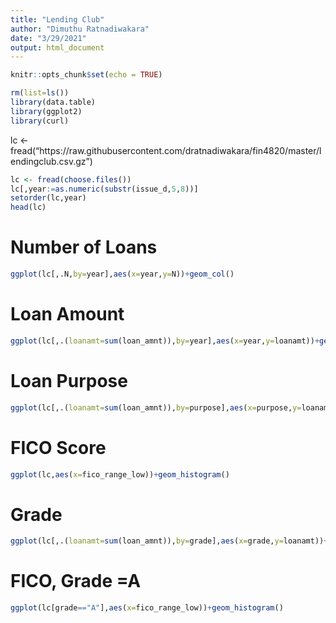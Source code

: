 ```yaml
---
title: "Lending Club"
author: "Dimuthu Ratnadiwakara"
date: "3/29/2021"
output: html_document
---
```


```r
knitr::opts_chunk$set(echo = TRUE)
```


```r
rm(list=ls())
library(data.table)
library(ggplot2)
library(curl)
```

lc <- fread("https://raw.githubusercontent.com/dratnadiwakara/fin4820/master/lendingclub.csv.gz")
```r
lc <- fread(choose.files())
lc[,year:=as.numeric(substr(issue_d,5,8))]
setorder(lc,year)
head(lc)
```


# Number of Loans
```r
ggplot(lc[,.N,by=year],aes(x=year,y=N))+geom_col()
```

# Loan Amount
```r
ggplot(lc[,.(loanamt=sum(loan_amnt)),by=year],aes(x=year,y=loanamt))+geom_col()
```


# Loan Purpose
```r
ggplot(lc[,.(loanamt=sum(loan_amnt)),by=purpose],aes(x=purpose,y=loanamt))+geom_col()+theme(axis.text.x = element_text(angle=90))
```


# FICO Score
```r
ggplot(lc,aes(x=fico_range_low))+geom_histogram()
```

# Grade
```r
ggplot(lc[,.(loanamt=sum(loan_amnt)),by=grade],aes(x=grade,y=loanamt))+geom_col()
```

# FICO, Grade =A

```r
ggplot(lc[grade=="A"],aes(x=fico_range_low))+geom_histogram()
```

